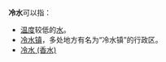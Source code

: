 '''冷水'''可以指：

* [[温度|温度]]较低的[[水|水]]。
* [[冷水镇|冷水镇]]，多处地方有名为“冷水镇”的行政区。
* [[冷水_(香水)|冷水 (香水)]]

{{disambig|cat=二字消歧义}}